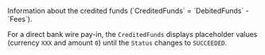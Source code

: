 
<ResponseField name="CreditedFunds" type="object" >    
Information about the credited funds (`CreditedFunds` = `DebitedFunds` - `Fees`).   

For a direct bank wire pay-in, the `CreditedFunds` displays placeholder values (currency `XXX` and amount `0`) until the `Status` changes to `SUCCEEDED`.
<Expandable title="properties">  
<Currency11Response />    
<Amount3Response />  
</Expandable> 
</ResponseField>